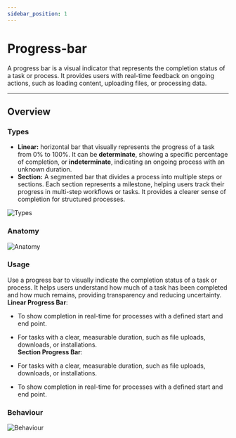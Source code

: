 ```yaml
---
sidebar_position: 1
---
```


# Progress-bar
A progress bar is a visual indicator that represents the completion status of a task or process. It provides users with real-time feedback on ongoing actions, such as loading content, uploading files, or processing data.

---

## Overview

### Types

-   **Linear:** horizontal bar that visually represents the progress of a task from 0% to 100%. It can be **determinate**, showing a specific percentage of completion, or **indeterminate**, indicating an ongoing process with an unknown duration.
-   **Section:** A segmented bar that divides a process into multiple steps or sections. Each section represents a milestone, helping users track their progress in multi-step workflows or tasks. It provides a clearer sense of completion for structured processes.

![Types](./img/types.png)

### Anatomy

![Anatomy](./img/anatomy.png)

### Usage

Use a progress bar to visually indicate the completion status of a task or process. It helps users understand how much of a task has been completed and how much remains, providing transparency and reducing uncertainty.\
**Linear Progress Bar**:

-   To show completion in real-time for processes with a defined start and end point.
-   For tasks with a clear, measurable duration, such as file uploads, downloads, or installations.\
**Section Progress Bar**:

-   For tasks with a clear, measurable duration, such as file uploads, downloads, or installations.
-   To show completion in real-time for processes with a defined start and end point.

### Behaviour

![Behaviour](./img/behaviour.png)